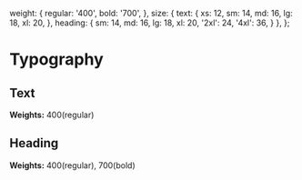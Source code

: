 
<Meta title="Typography" />

  weight: {
    regular: '400',
    bold: '700',
  },
  size: {
    text: {
      xs: 12,
      sm: 14,
      md: 16,
      lg: 18,
      xl: 20,
    },
    heading: {
      sm: 14,
      md: 16,
      lg: 18,
      xl: 20,
      '2xl': 24,
      '4xl': 36,
    }
  },
};




# Typography

## Text

**Weights:** 400(regular)

<Typeset
  fontSizes={textSizes}
  fontWeight={typography.weight.regular}
  sampleText={SampleText}
/>

## Heading

**Weights:** 400(regular), 700(bold)

<Typeset
  fontSizes={headingSizes}
  fontWeight={typography.weight.bold}
  sampleText={SampleText}
/>